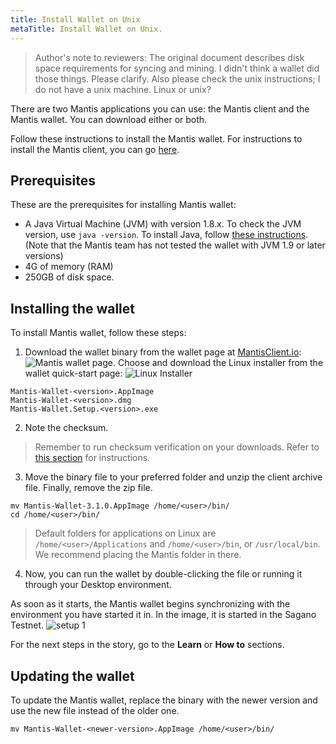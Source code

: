 ```yaml
---
title: Install Wallet on Unix
metaTitle: Install Wallet on Unix.
---
```

>Author's note to reviewers: The original document describes disk space requirements for syncing and mining. I didn't think a wallet did those things. Please clarify. Also please check the unix instructions; I do not have a unix machine. Linux or unix?

There are two Mantis applications you can use: the Mantis client and the Mantis wallet. You can download either or both.

Follow these instructions to install the Mantis wallet. For instructions to install the Mantis client, you can go [here](/install/install-client-unix).


## Prerequisites

These are the prerequisites for installing Mantis wallet:
* A Java Virtual Machine (JVM) with version 1.8.x.
    To check the JVM version, use `java -version`.
    To install Java, follow [these instructions](https://java.com/en/download/help/download_options.html).
    (Note that  the Mantis team has not tested the wallet with JVM 1.9 or later versions)
* 4G of memory (RAM)
* 250GB of disk space.

## Installing the wallet

To install Mantis wallet, follow these steps:

1. Download the wallet binary from the wallet page at [MantisClient.io](https://mantisclient.io/):
![Mantis wallet page](../images/1-Download.png).
Choose and download the Linux installer from the wallet quick-start page:
![Linux Installer](../images/2b-Download-Installer.png)

```
Mantis-Wallet-<version>.AppImage
Mantis-Wallet-<version>.dmg
Mantis-Wallet.Setup.<version>.exe
```
2. Note the checksum.
> Remember to run checksum verification on your downloads. Refer to [this section](first-steps/downloads#checksum) for instructions.

3. Move the binary file to your preferred folder and unzip the client archive file. Finally, remove the zip file.

```
mv Mantis-Wallet-3.1.0.AppImage /home/<user>/bin/
cd /home/<user>/bin/
```

> Default folders for applications on Linux are `/home/<user>/Applications` and `/home/<user>/bin`, or `/usr/local/bin`. We recommend placing the Mantis folder in there.

4. Now, you can run the wallet by double-clicking the file or running it through your Desktop environment.

As soon as it starts, the Mantis wallet begins synchronizing with the environment you have started it in. In the image, it is started in the Sagano Testnet.
![setup 1](../images/4-Setup-1.png)

For the next steps in the story, go to the **Learn** or **How to** sections.

## Updating the wallet

To update the Mantis wallet, replace the binary with the newer version and use the new file instead of the older one.
```
mv Mantis-Wallet-<newer-version>.AppImage /home/<user>/bin/
```
